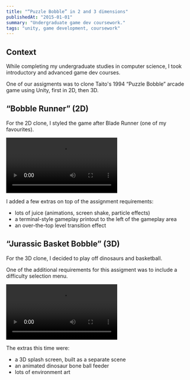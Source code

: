 ```yaml
---
title: "“Puzzle Bobble” in 2 and 3 dimensions"
publishedAt: "2015-01-01"
summary: "Undergraduate game dev coursework."
tags: "unity, game development, coursework"
---
```


## Context

While completing my undergraduate studies in computer science, I took introductory and advanced game dev courses.

One of our assigments was to clone Taito's 1994 “Puzzle Bobble” arcade game using Unity, first in 2D, then 3D.

## “Bobble Runner” (2D)

For the 2D clone, I styled the game after Blade Runner (one of my favourites).

<Video
  src="https://d36lvgaj76ceb1.cloudfront.net/bobble-runner.mp4"
/>

I added a few extras on top of the assignment requirements:

- lots of juice (animations, screen shake, particle effects)
- a terminal-style gameplay printout to the left of the gameplay area
- an over-the-top level transition effect

## “Jurassic Basket Bobble” (3D)

For the 3D clone, I decided to play off dinosaurs and basketball.

One of the additional requirements for this assigment was to include a difficulty selection menu.

<Video
  src="https://d36lvgaj76ceb1.cloudfront.net/dino-bobble.mp4"
/>

The extras this time were:

- a 3D splash screen, built as a separate scene
- an animated dinosaur bone ball feeder
- lots of environment art 